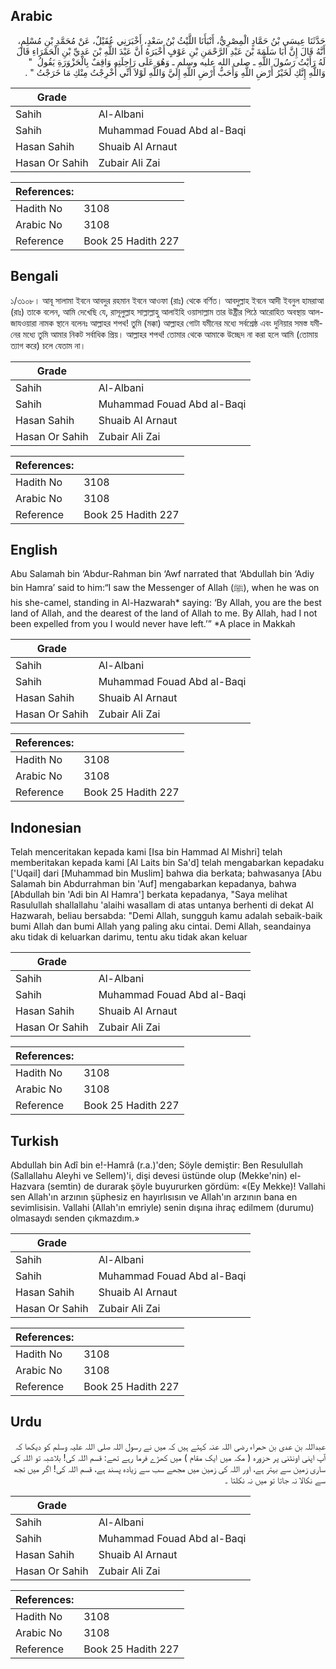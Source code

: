 ## Arabic


<div dir="rtl" lang="ar" style={{fontSize:'larger',backgroundColor:'#f8f9fa',padding:20}}>
حَدَّثَنَا عِيسَى بْنُ حَمَّادٍ الْمِصْرِيُّ، أَنْبَأَنَا اللَّيْثُ بْنُ سَعْدٍ، أَخْبَرَنِي عُقَيْلٌ، عَنْ مُحَمَّدِ بْنِ مُسْلِمٍ، أَنَّهُ قَالَ إِنَّ أَبَا سَلَمَةَ بْنَ عَبْدِ الرَّحْمَنِ بْنِ عَوْفٍ أَخْبَرَهُ أَنَّ عَبْدَ اللَّهِ بْنَ عَدِيِّ بْنِ الْحَمْرَاءِ قَالَ لَهُ رَأَيْتُ رَسُولَ اللَّهِ ـ صلى الله عليه وسلم ـ وَهُوَ عَلَى رَاحِلَتِهِ وَاقِفٌ بِالْحَزْوَرَةِ يَقُولُ ‏ "‏ وَاللَّهِ إِنَّكِ لَخَيْرُ أَرْضِ اللَّهِ وَأَحَبُّ أَرْضِ اللَّهِ إِلَيَّ وَاللَّهِ لَوْلاَ أَنِّي أُخْرِجْتُ مِنْكِ مَا خَرَجْتُ ‏"‏ ‏.‏
</div>
<div style={{backgroundColor:'#f8f9fa',padding:20, marginBottom: 10}}><table> <thead> <tr> <th>Grade</th> <th></th> </tr> </thead> <tbody> <tr><td>Sahih</td><td>Al-Albani</td></tr><tr><td>Sahih</td><td>Muhammad Fouad Abd al-Baqi</td></tr><tr><td>Hasan Sahih</td><td>Shuaib Al Arnaut</td></tr><tr><td>Hasan Or Sahih</td><td>Zubair Ali Zai</td></tr></tbody></table><table> <thead> <tr> <th>References:</th> <th></th> </tr> </thead> <tbody><tr><td>Hadith No</td><td>3108</td></tr><tr><td>Arabic No</td><td>3108</td></tr><tr><td>Reference</td><td>Book 25 Hadith 227</td></tr></tbody></table></div>

## Bengali


<div dir="ltr" lang="bn" style={{fontSize:'larger',backgroundColor:'#f8f9fa',padding:20}}>
১/৩১০৮। আবূ সালামা ইবনে আবদুর রহমান ইবনে আওফা (রাঃ) থেকে বর্ণিত। আবদুল্লাহ ইবনে আদী ইবনুল হামরাআ (রাঃ) তাকে বলেন, আমি দেখেছি যে, রাসূলুল্লাহ সাল্লাল্লাহু আলাইহি ওয়াসাল্লাম তার উষ্ট্রীর পিঠে আরোহিত অবস্থায় আল-জাযওয়ারা নামক স্থানে বলেনঃ আল্লাহর শপথ! তুমি (মক্কা) আল্লাহর গোটা যমীনের মধ্যে সর্বশ্রেষ্ঠ এবং দুনিয়ার সমস্ত যমীনের মধ্যে তুমি আমার নিকট সর্বাধিক প্রিয়। আল্লাহর শপথ! তোমার থেকে আমাকে উচ্ছেদ না করা হলে আমি (তোমায় ত্যাগ করে) চলে যেতাম না।
</div>
<div style={{backgroundColor:'#f8f9fa',padding:20, marginBottom: 10}}><table> <thead> <tr> <th>Grade</th> <th></th> </tr> </thead> <tbody> <tr><td>Sahih</td><td>Al-Albani</td></tr><tr><td>Sahih</td><td>Muhammad Fouad Abd al-Baqi</td></tr><tr><td>Hasan Sahih</td><td>Shuaib Al Arnaut</td></tr><tr><td>Hasan Or Sahih</td><td>Zubair Ali Zai</td></tr></tbody></table><table> <thead> <tr> <th>References:</th> <th></th> </tr> </thead> <tbody><tr><td>Hadith No</td><td>3108</td></tr><tr><td>Arabic No</td><td>3108</td></tr><tr><td>Reference</td><td>Book 25 Hadith 227</td></tr></tbody></table></div>

## English


<div dir="ltr" lang="en" style={{fontSize:'larger',backgroundColor:'#f8f9fa',padding:20}}>
Abu Salamah bin ‘Abdur-Rahman bin ‘Awf narrated that ‘Abdullah bin ‘Adiy bin Hamra’ said to him:“I saw the Messenger of Allah (ﷺ), when he was on his she-camel, standing in Al-Hazwarah* saying: ‘By Allah, you are the best land of Allah, and the dearest of the land of Allah to me. By Allah, had I not been expelled from you I would never have left.’” *A place in Makkah
</div>
<div style={{backgroundColor:'#f8f9fa',padding:20, marginBottom: 10}}><table> <thead> <tr> <th>Grade</th> <th></th> </tr> </thead> <tbody> <tr><td>Sahih</td><td>Al-Albani</td></tr><tr><td>Sahih</td><td>Muhammad Fouad Abd al-Baqi</td></tr><tr><td>Hasan Sahih</td><td>Shuaib Al Arnaut</td></tr><tr><td>Hasan Or Sahih</td><td>Zubair Ali Zai</td></tr></tbody></table><table> <thead> <tr> <th>References:</th> <th></th> </tr> </thead> <tbody><tr><td>Hadith No</td><td>3108</td></tr><tr><td>Arabic No</td><td>3108</td></tr><tr><td>Reference</td><td>Book 25 Hadith 227</td></tr></tbody></table></div>

## Indonesian


<div dir="ltr" lang="id" style={{fontSize:'larger',backgroundColor:'#f8f9fa',padding:20}}>
Telah menceritakan kepada kami [Isa bin Hammad Al Mishri] telah memberitakan kepada kami [Al Laits bin Sa'd] telah mengabarkan kepadaku ['Uqail] dari [Muhammad bin Muslim] bahwa dia berkata; bahwasanya [Abu Salamah bin Abdurrahman bin 'Auf] mengabarkan kepadanya, bahwa [Abdullah bin 'Adi bin Al Hamra'] berkata kepadanya, "Saya melihat Rasulullah shallallahu 'alaihi wasallam di atas untanya berhenti di dekat Al Hazwarah, beliau bersabda: "Demi Allah, sungguh kamu adalah sebaik-baik bumi Allah dan bumi Allah yang paling aku cintai. Demi Allah, seandainya aku tidak di keluarkan darimu, tentu aku tidak akan keluar
</div>
<div style={{backgroundColor:'#f8f9fa',padding:20, marginBottom: 10}}><table> <thead> <tr> <th>Grade</th> <th></th> </tr> </thead> <tbody> <tr><td>Sahih</td><td>Al-Albani</td></tr><tr><td>Sahih</td><td>Muhammad Fouad Abd al-Baqi</td></tr><tr><td>Hasan Sahih</td><td>Shuaib Al Arnaut</td></tr><tr><td>Hasan Or Sahih</td><td>Zubair Ali Zai</td></tr></tbody></table><table> <thead> <tr> <th>References:</th> <th></th> </tr> </thead> <tbody><tr><td>Hadith No</td><td>3108</td></tr><tr><td>Arabic No</td><td>3108</td></tr><tr><td>Reference</td><td>Book 25 Hadith 227</td></tr></tbody></table></div>

## Turkish


<div dir="ltr" lang="tr" style={{fontSize:'larger',backgroundColor:'#f8f9fa',padding:20}}>
Abdullah bin Adî bin e!-Hamrâ (r.a.)'den; Söyle demiştir: Ben Resulullah (Sallallahu Aleyhi ve Sellem)'i, dişi devesi üstünde olup (Mekke'nin) el-Hazvara (semtin) de durarak şöyle buyururken gördüm: «(Ey Mekke)! Vallahi sen Allah'ın arzının şüphesiz en hayırlısısın ve Allah'ın arzının bana en sevimlisisin. Vallahi (Allah'ın emriyle) senin dışına ihraç edilmem (durumu) olmasaydı senden çıkmazdım.»
</div>
<div style={{backgroundColor:'#f8f9fa',padding:20, marginBottom: 10}}><table> <thead> <tr> <th>Grade</th> <th></th> </tr> </thead> <tbody> <tr><td>Sahih</td><td>Al-Albani</td></tr><tr><td>Sahih</td><td>Muhammad Fouad Abd al-Baqi</td></tr><tr><td>Hasan Sahih</td><td>Shuaib Al Arnaut</td></tr><tr><td>Hasan Or Sahih</td><td>Zubair Ali Zai</td></tr></tbody></table><table> <thead> <tr> <th>References:</th> <th></th> </tr> </thead> <tbody><tr><td>Hadith No</td><td>3108</td></tr><tr><td>Arabic No</td><td>3108</td></tr><tr><td>Reference</td><td>Book 25 Hadith 227</td></tr></tbody></table></div>

## Urdu


<div dir="rtl" lang="ur" style={{fontSize:'larger',backgroundColor:'#f8f9fa',padding:20}}>
عبداللہ بن عدی بن حمراء رضی اللہ عنہ کہتے ہیں کہ میں نے رسول اللہ صلی اللہ علیہ وسلم کو دیکھا کہ آپ اپنی اونٹنی پر حزورہ ( مکہ میں ایک مقام ) میں کھڑے فرما رہے تھے: قسم اللہ کی! بلاشبہ تو اللہ کی ساری زمین سے بہتر ہے، اور اللہ کی زمین میں مجھے سب سے زیادہ پسند ہے، قسم اللہ کی! اگر میں تجھ سے نکالا نہ جاتا تو میں نہ نکلتا ۔
</div>
<div style={{backgroundColor:'#f8f9fa',padding:20, marginBottom: 10}}><table> <thead> <tr> <th>Grade</th> <th></th> </tr> </thead> <tbody> <tr><td>Sahih</td><td>Al-Albani</td></tr><tr><td>Sahih</td><td>Muhammad Fouad Abd al-Baqi</td></tr><tr><td>Hasan Sahih</td><td>Shuaib Al Arnaut</td></tr><tr><td>Hasan Or Sahih</td><td>Zubair Ali Zai</td></tr></tbody></table><table> <thead> <tr> <th>References:</th> <th></th> </tr> </thead> <tbody><tr><td>Hadith No</td><td>3108</td></tr><tr><td>Arabic No</td><td>3108</td></tr><tr><td>Reference</td><td>Book 25 Hadith 227</td></tr></tbody></table></div>